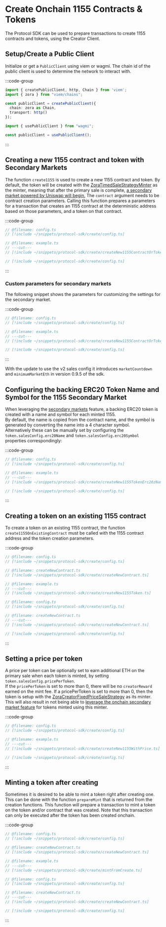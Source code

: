 # Create Onchain 1155 Contracts & Tokens

The Protocol SDK can be used to prepare transactions to create 1155 contracts and tokens, using the Creator Client.

## Setup/Create a Public Client

Initialize or get a `PublicClient` using viem or wagmi.  The chain id of the public client is used to determine the network to interact with.

:::code-group
```ts twoslash [viem.ts]
import { createPublicClient, http, Chain } from 'viem';
import { zora } from "viem/chains";

const publicClient = createPublicClient({ 
  chain: zora as Chain, 
  transport: http() 
});
```

```ts twoslash [react.tsx]
import { usePublicClient } from "wagmi";

const publicClient = usePublicClient();
```
:::

## Creating a new 1155 contract and token with Secondary Markets

The function `create1155` is used to create a new 1155 contract and token. By default, the token will be created with the [ZoraTimedSaleStrategyMinter](https://github.com/ourzora/zora-protocol/blob/main/packages/erc20z/src/minter/ZoraTimedSaleStrategyImpl.sol)
as the minter, meaning that after the primary sale is complete, [a secondary market powered by Uniswap will begin.](https://support.zora.co/en/articles/2519873)
The `contract` argument needs to be contract creation parameters.  Calling this function prepares a parameters for a transaction
that creates an 1155 contract at the deterministic address based on those parameters, and a token on that contract.



:::code-group

```ts twoslash [example.ts]
// @filename: config.ts
// [!include ~/snippets/protocol-sdk/create/config.ts]

// @filename: example.ts
// ---cut---
// [!include ~/snippets/protocol-sdk/create/createNew1155ContractOrToken.ts]
```

```ts twoslash [config.ts]
// [!include ~/snippets/protocol-sdk/create/config.ts]
```

:::

### Custom parameters for secondary markets

The following snippet shows the parameters for customizing the settings for the secondary market.

:::code-group

```ts twoslash [example.ts]
// @filename: config.ts
// [!include ~/snippets/protocol-sdk/create/config.ts]

// @filename: example.ts
// ---cut---
// [!include ~/snippets/protocol-sdk/create/createNew1155ContractOrTokenWithCustomParams.ts]
```

```ts twoslash [config.ts]
// [!include ~/snippets/protocol-sdk/create/config.ts]
```

:::

With the update to use the v2 sales config it introduces `marketCountdown` and `minimumMarketEth` in version 0.9.5 of the sdk.

## Configuring the backing ERC20 Token Name and Symbol for the 1155 Secondary Market

When leveraging the [secondary markets](https://support.zora.co/en/articles/2519873) feature, a backing ERC20 token is created with a name and symbol for each minted 1155.  
By default, the name is copied from the contract name, and the symbol is generated by converting the name into a 4 character symbol.  
Alternatively these can be manually set by configuring the `token.salesConfig.erc20Name` and `token.salesConfig.erc20Symbol` properties correspondingly:

:::code-group

```ts twoslash [example.ts]
// @filename: config.ts
// [!include ~/snippets/protocol-sdk/create/config.ts]

// @filename: example.ts
// ---cut---
// [!include ~/snippets/protocol-sdk/create/createNew1155TokenErc20zName.ts]
```

```ts twoslash [config.ts]
// [!include ~/snippets/protocol-sdk/create/config.ts]
```

:::


## Creating a token on an existing 1155 contract

To create a token on an existing 1155 contract, the function `create1155OnExistingContract` must be called
with the 1155 contract address and the token creation parameters.

:::code-group

```ts twoslash [example.ts]
// @filename: config.ts
// [!include ~/snippets/protocol-sdk/create/config.ts]

// @filename: createNewContract.ts
// [!include ~/snippets/protocol-sdk/create/createNewContract.ts]

// @filename: example.ts
// ---cut---
// [!include ~/snippets/protocol-sdk/create/createNew1155Token.ts]
```

```ts twoslash [createNewContract.ts]
// @filename: config.ts
// [!include ~/snippets/protocol-sdk/create/config.ts]

// @filename: createNewContract.ts
// ---cut---
// [!include ~/snippets/protocol-sdk/create/createNewContract.ts]
```

```ts twoslash [config.ts] filename="config.ts"
// [!include ~/snippets/protocol-sdk/create/config.ts]
```

:::

## Setting a price per token

A price per token can be optionally set to earn additional ETH on the primary sale when each token is minted, by setting `token.salesConfig.pricePerToken`.  
If the `pricePerToken` is set to more than 0, there will be no `creatorReward` earned on the mint fee. If a pricePerToken is set to more than 0, then the token is setup with the [ZoraCreatorFixedPriceSaleStrategy](https://github.com/ourzora/zora-protocol/blob/main/packages/1155-contracts/src/minters/fixed-price/ZoraCreatorFixedPriceSaleStrategy.sol) as its minter.
This will also result in not being able to [leverage the onchain secondary market feature](https://support.zora.co/en/articles/2519873) for tokens minted using
this minter.

:::code-group

```ts twoslash [example.ts]
// @filename: config.ts
// [!include ~/snippets/protocol-sdk/create/config.ts]

// @filename: example.ts
// ---cut---
// [!include ~/snippets/protocol-sdk/create/createNew1155WithPrice.ts]
```

```ts twoslash [config.ts]
// [!include ~/snippets/protocol-sdk/create/config.ts]
```

:::

## Minting a token after creating

Sometimes it is desired to be able to mint a token right after creating one.  This can be done with the function `prepareMint`
that is returned from the creation functions.  This function will prepare a transaction to mint a token on the token and/or contract that was created.
Note that this transaction can only be executed after the token has been created onchain.

:::code-group

```ts twoslash [example.ts]
// @filename: config.ts
// [!include ~/snippets/protocol-sdk/create/config.ts]

// @filename: createNewContract.ts
// [!include ~/snippets/protocol-sdk/create/createNewContract.ts]

// @filename: example.ts
// ---cut---
// [!include ~/snippets/protocol-sdk/create/mintFromCreate.ts]
```

```ts twoslash [createNewContract.ts]
// @filename: config.ts
// [!include ~/snippets/protocol-sdk/create/config.ts]

// @filename: createNewContract.ts
// ---cut---
// [!include ~/snippets/protocol-sdk/create/createNewContract.ts]
```

```ts twoslash [config.ts]
// [!include ~/snippets/protocol-sdk/create/config.ts]
```

:::